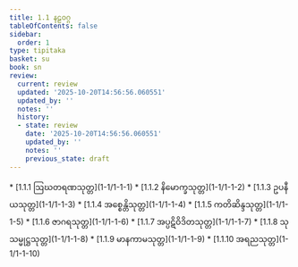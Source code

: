 ```yaml
---
title: 1.1 နဠဝဂ္ဂ
tableOfContents: false
sidebar:
  order: 1
type: tipitaka
basket: su
book: sn
review:
  current: review
  updated: '2025-10-20T14:56:56.060551'
  updated_by: ''
  notes: ''
  history:
  - state: review
    date: '2025-10-20T14:56:56.060551'
    updated_by: ''
    notes: ''
    previous_state: draft
---
```



<DynamicBreadcrumb />


<ReviewStatus review={frontmatter.review} showDetails={true} />

<HypothesisAnnotation frontmatter={frontmatter} />



<TableOfContents book="sn" section="1.1">
* [1.1.1 ဩဃတရဏသုတ္တ](1-1/1-1-1)
* [1.1.2 နိမောက္ခသုတ္တ](1-1/1-1-2)
* [1.1.3 ဥပနီယသုတ္တ](1-1/1-1-3)
* [1.1.4 အစ္စေန္တိသုတ္တ](1-1/1-1-4)
* [1.1.5 ကတိဆိန္ဒသုတ္တ](1-1/1-1-5)
* [1.1.6 ဇာဂရသုတ္တ](1-1/1-1-6)
* [1.1.7 အပ္ပဋိဝိဒိတသုတ္တ](1-1/1-1-7)
* [1.1.8 သုသမ္မုဋ္ဌသုတ္တ](1-1/1-1-8)
* [1.1.9 မာနကာမသုတ္တ](1-1/1-1-9)
* [1.1.10 အရညသုတ္တ](1-1/1-1-10)
</TableOfContents>